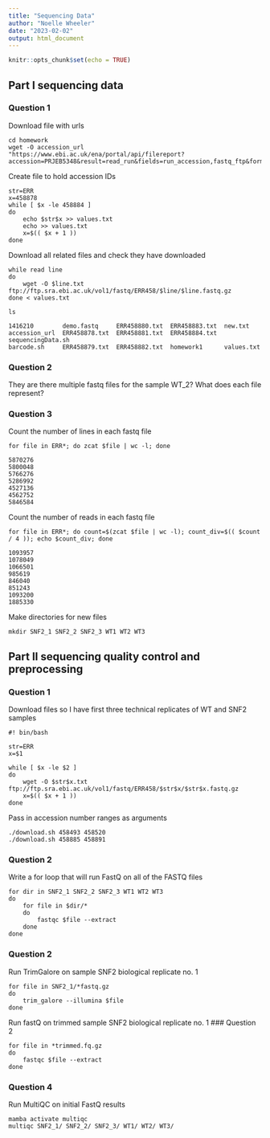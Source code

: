 ```yaml
---
title: "Sequencing Data"
author: "Noelle Wheeler"
date: "2023-02-02"
output: html_document
---
```


```r
knitr::opts_chunk$set(echo = TRUE)
```

## Part I sequencing data
### Question 1

Download file with urls
```{}
cd homework
wget -O accession_url "https://www.ebi.ac.uk/ena/portal/api/filereport?accession=PRJEB5348&result=read_run&fields=run_accession,fastq_ftp&format=tsv&download=true&limit=0"
```

Create file to hold accession IDs
```{}
str=ERR
x=458878
while [ $x -le 458884 ]
do
    echo $str$x >> values.txt
    echo >> values.txt
    x=$(( $x + 1 ))
done
```

Download all related files and check they have downloaded

```{}
while read line
do
    wget -O $line.txt ftp://ftp.sra.ebi.ac.uk/vol1/fastq/ERR458/$line/$line.fastq.gz
done < values.txt 

ls
```

```
1416210        demo.fastq     ERR458880.txt  ERR458883.txt  new.txt
accession_url  ERR458878.txt  ERR458881.txt  ERR458884.txt  sequencingData.sh
barcode.sh     ERR458879.txt  ERR458882.txt  homework1      values.txt
```

### Question 2
They are there multiple fastq files for the sample WT_2? What does each file represent?

### Question 3
Count the number of lines in each fastq file
```{}
for file in ERR*; do zcat $file | wc -l; done
```

```
5870276
5800048
5766276
5286992
4527136
4562752
5846584
```

Count the number of reads in each fastq file
```{}
for file in ERR*; do count=$(zcat $file | wc -l); count_div=$(( $count / 4 )); echo $count_div; done
```

```
1093957
1078049
1066501
985619
846040
851243
1093200
1885330
```

Make directories for new files
```{}
mkdir SNF2_1 SNF2_2 SNF2_3 WT1 WT2 WT3
```
## Part II sequencing quality control and preprocessing
### Question 1

Download files so I have first three technical replicates of WT and SNF2 samples
```{}
#! bin/bash

str=ERR
x=$1

while [ $x -le $2 ]
do
    wget -O $str$x.txt ftp://ftp.sra.ebi.ac.uk/vol1/fastq/ERR458/$str$x/$str$x.fastq.gz
    x=$(( $x + 1 ))
done
```

Pass in accession number ranges as arguments
```{}
./download.sh 458493 458520
./download.sh 458885 458891
```

### Question 2
Write a for loop that will run FastQ on all of the FASTQ files
```{}
for dir in SNF2_1 SNF2_2 SNF2_3 WT1 WT2 WT3
do
    for file in $dir/*
    do
        fastqc $file --extract
    done
done
```

### Question 2
Run TrimGalore on sample SNF2 biological replicate no. 1
```{}
for file in SNF2_1/*fastq.gz
do
    trim_galore --illumina $file
done
```

Run fastQ on trimmed sample SNF2 biological replicate no. 1
### Question 2
```{}
for file in *trimmed.fq.gz
do
    fastqc $file --extract
done
```

### Question 4
Run MultiQC on initial FastQ results
```{}
mamba activate multiqc
multiqc SNF2_1/ SNF2_2/ SNF2_3/ WT1/ WT2/ WT3/
```


